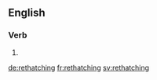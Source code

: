 ==English==

===Verb===
{{head|en|present participle}}

# {{present participle of|rethatch|lang=en}}

[[de:rethatching]]
[[fr:rethatching]]
[[sv:rethatching]]